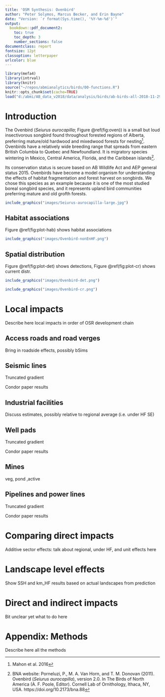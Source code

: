 ```yaml
---
title: 'OSM Synthesis: Ovenbird'
author: "Peter Solymos, Marcus Becker, and Erin Bayne"
date: "Version: `r format(Sys.time(), '%Y-%m-%d')`"
output:
  bookdown::pdf_document2:
    toc: true
    toc_depth: 3
    number_sections: false
documentclass: report
fontsize: 12pt
classoption: letterpaper
urlcolor: blue
---
```


```r
library(mefa4)
library(intrval)
library(knitr)
source("~/repos/abmianalytics/birds/00-functions.R")
knitr::opts_chunk$set(cache=TRUE)
load("d:/abmi/AB_data_v2018/data/analysis/birds/ab-birds-all-2018-11-29.RData")
```

# Introduction

The Ovenbird (_Seiurus aurocapilla_; Figure \@ref(fig:oven)) is a small but loud insectivorous songbird found throughout forested regions of Alberta, 
preferring mature/old hardwood and mixedwood forests for nesting[^1].
Ovenbirds have a relatively wide breeding range that spreads from eastern British Columbia to Quebec and Newfoundland. It is migratory species wintering in Mexico, Central America, Florida, and the Caribbean 
islands[^2].

Its conservation status is secure based on AB Wildlife Act and AEP general status 2015.
Ovenbirds have become a model organism for understanding the effects of habitat fragmentation and 
forest harvest on songbirds.
We chose this species as an example because it is one of the most studied boreal songbird species,
and it represents upland bird communities preferring mature and old grofth forests.

[^1]: Mahon et al. 2016

[^2]: BNA website: Porneluzi, P., M. A. Van Horn, and T. M. Donovan (2011). Ovenbird (_Seiurus aurocapilla_), version 2.0. In The Birds of North America (A. F. Poole, Editor). Cornell Lab of Ornithology, Ithaca, NY, USA. https://doi.org/10.2173/bna.88

```r
include_graphics("images/Seiurus-aurocapilla-large.jpg")
```


## Habitat associations

Figure \@ref(fig:plot-hab) shows habitat associations

```r
include_graphics("images/Ovenbird-nonEnHF.png")
```

## Spatial distribution

Figure \@ref(fig:plot-det) shows detections, 
Figure \@ref(fig:plot-cr) shows current distr.


```r
include_graphics("images/Ovenbird-det.png")
```

```r
include_graphics("images/Ovenbird-cr.png")
```


# Local impacts

Describe here local impacts in order of OSR development chain

## Access roads and road verges

Bring in roadside effects, possibly bSims

## Seismic lines

Truncated gradient

Condor paper results

## Industrial facilities

Discuss estimates, possibly relative to regional average (i.e. under HF SE)

## Well pads

Truncated gradient

Condor paper results

## Mines

veg, pond ,active

## Pipelines and power lines

Truncated gradient

Condor paper results

# Comparing direct impacts

Additive sector effects: talk about regional, under HF, and unit effects here

# Landscape level effects

Show SSH and km_HF results based on actual landscapes from prediction

# Direct and indirect impacts

Bit unclear yet what to do here

# Appendix: Methods

Describe here all the methods


